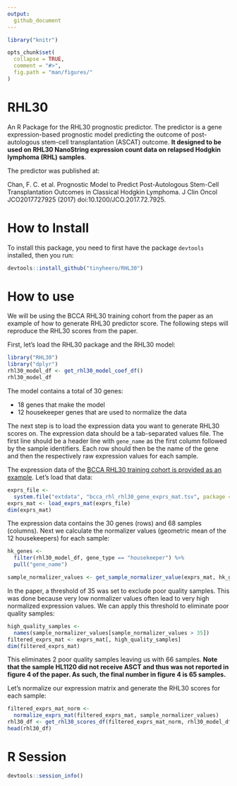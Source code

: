 ```yaml
---
output: 
  github_document
---
```


<!-- README.md is generated from README.Rmd. Please edit that file -->

```r
library("knitr") 

opts_chunk$set(
  collapse = TRUE,
  comment = "#>",
  fig.path = "man/figures/"
)
```

# RHL30

An R Package for the RHL30 prognostic predictor. The predictor is a gene 
expression-based prognostic model predicting the outcome of post-autologous 
stem-cell transplantation (ASCAT) outcome. **It designed to be used on RHL30 
NanoString expression count data on relapsed Hodgkin lymphoma (RHL) samples**.

The predictor was published at:

Chan, F. C. et al. Prognostic Model to Predict Post-Autologous Stem-Cell 
Transplantation Outcomes in Classical Hodgkin Lymphoma. J Clin Oncol 
JCO2017727925 (2017) doi:10.1200/JCO.2017.72.7925.

# How to Install

To install this package, you need to first have the package `devtools` 
installed, then you run:

```r
devtools::install_github("tinyheero/RHL30")
```

# How to use

We will be using the BCCA RHL30 training cohort from the paper as an example of 
how to generate RHL30 predictor score. The following steps will reproduce the 
RHL30 scores from the paper. 

First, let's load the RHL30 package and the RHL30 model:

```r
library("RHL30")
library("dplyr")
rhl30_model_df <- get_rhl30_model_coef_df()
rhl30_model_df
```

The model contains a total of 30 genes:

* 18 genes that make the model
* 12 housekeeper genes that are used to normalize the data

The next step is to load the expression data you want to generate RHL30 scores
on. The expression data should be a tab-separated values file. The first line
should be a header line with `gene_name` as the first column followed by 
the sample identifiers. Each row should then be the name of the gene and then
the respectively raw expression values for each sample. 

The expression data of the [BCCA RHL30 training cohort is provided as an example](https://github.com/tinyheero/RHL30/blob/master/inst/extdata/bcca_rhl_rhl30_gene_exprs_mat.tsv). Let's load that data:

```r
exprs_file <- 
  system.file("extdata", "bcca_rhl_rhl30_gene_exprs_mat.tsv", package = "RHL30")
exprs_mat <- load_exprs_mat(exprs_file)
dim(exprs_mat)
```

The expression data contains the 30 genes (rows) and 68 samples (columns). Next 
we calculate the normalizer values (geometric mean of the 12 housekeepers) for 
each sample:

```r
hk_genes <- 
  filter(rhl30_model_df, gene_type == "housekeeper") %>%
  pull("gene_name")

sample_normalizer_values <- get_sample_normalizer_value(exprs_mat, hk_genes)
```

In the paper, a threshold of 35 was set to exclude poor quality samples. This 
was done because very low normalizer values often lead to very high normalized 
expression values. We can apply this threshold to eliminate poor quality 
samples:

```r
high_quality_samples <- 
  names(sample_normalizer_values[sample_normalizer_values > 35])
filtered_exprs_mat <- exprs_mat[, high_quality_samples]
dim(filtered_exprs_mat)
```

This eliminates 2 poor quality samples leaving us with 66 samples. **Note that
the sample HL1120 did not receive ASCT and thus was not reported in figure 4 of
the paper. As such, the final number in figure 4 is 65 samples.**

Let's normalize our expression matrix and generate the RHL30 scores for each
sample:

```r
filtered_exprs_mat_norm <- 
  normalize_exprs_mat(filtered_exprs_mat, sample_normalizer_values)
rhl30_df <- get_rhl30_scores_df(filtered_exprs_mat_norm, rhl30_model_df)
head(rhl30_df)
```

# R Session

```r
devtools::session_info()
```
